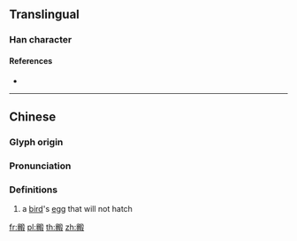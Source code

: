 {{character info/new}}
==Translingual==

===Han character===
{{Han char|rn=79|rad=殳|as=12|sn=16|four=77247|canj=HHSLE|ids=⿰卵段}}

====References====
* {{Han ref|kx=0587.220|dkj=16681|dj=0979.240|hdz=32166.150|uh=6BC8|ud=27592|bh=E9E4|bd=59876}}

----

==Chinese==
{{zh-forms}}

===Glyph origin===
{{Han etym}}

===Pronunciation===
{{zh-pron
|m=duàn
|c=dyun6
|mc=y
|oc=y
|ma=
|cat=n,c:a
}}

===Definitions===
{{zh-hanzi}}

# a [[bird]]'s [[egg]] that will not hatch

[[fr:毈]]
[[pl:毈]]
[[th:毈]]
[[zh:毈]]
